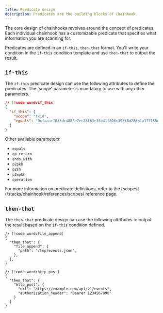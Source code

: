 ```yaml
---
title: Predicate design
description: Predicates are the building blocks of Chainhook.
---
```


The core design of chainhooks revolves around the concept of predicates. Each individual chainhook has a customizable predicate that specifies what information you are scanning for.

Predicates are defined in an `if-this`, `then-that` format. You'll write your condition in the `if-this` condition template and use `then-that` to output the result.

## `if-this`

The `if-this` predicate design can use the following attributes to define the predicates. The 'scope' parameter is mandatory to use with any other parameters.

```json
// [!code word:if_this]
{
  "if_this": {
    "scope": "txid",
    "equals": "0xfaaac1833dc4883e7ec28f61e35b41f896c395f8d288b1a177155de2abd6052f"
  }
}
```

Other available parameters:

- `equals`
- `op_return`
- `ends_with`
- `p2pkh`
- `p2sh`
- `p2wpkh`
- `operation`

<Callout>
  For more information on predicate definitions, refer to the [scopes](/stacks/chainhook/references/scopes) reference page.
</Callout>

## `then-that`

The `then-that` predicate design can use the following attributes to output the result based on the `if-this` condition defined.

```jsonc
// [!code word:file_append]
{
  "then_that": {
    "file_append": {
      "path": "/tmp/events.json",
    },
  },
}
```

```jsonc
// [!code word:http_post]
{
  "then_that": {
    "http_post": {
      "url": "https://example.com/api/v1/events",
      "authorization_header": "Bearer 1234567890"
    }
  }
}
```

